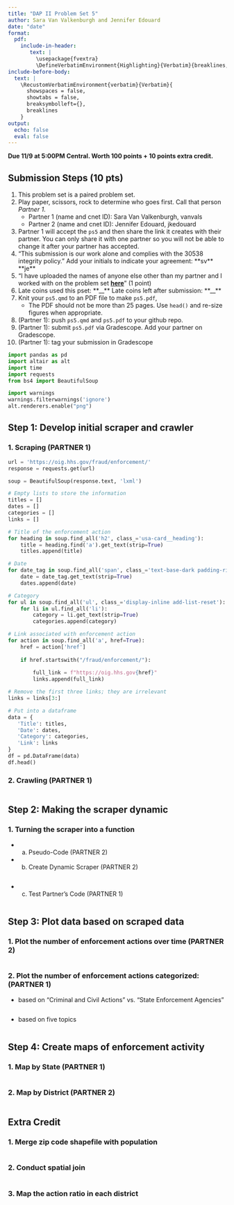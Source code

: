 ```yaml
---
title: "DAP II Problem Set 5"
author: Sara Van Valkenburgh and Jennifer Edouard
date: "date"
format: 
  pdf:
    include-in-header: 
       text: |
         \usepackage{fvextra}
         \DefineVerbatimEnvironment{Highlighting}{Verbatim}{breaklines,commandchars=\\\{\}}
include-before-body:
  text: |
    \RecustomVerbatimEnvironment{verbatim}{Verbatim}{
      showspaces = false,
      showtabs = false,
      breaksymbolleft={},
      breaklines
    }
output:
  echo: false
  eval: false
---
```


**Due 11/9 at 5:00PM Central. Worth 100 points + 10 points extra credit.**

## Submission Steps (10 pts)
1. This problem set is a paired problem set.
2. Play paper, scissors, rock to determine who goes first. Call that person *Partner 1*.
    - Partner 1 (name and cnet ID): Sara Van Valkenburgh, vanvals
    - Partner 2 (name and cnet ID): Jennifer Edouard, jkedouard
3. Partner 1 will accept the `ps5` and then share the link it creates with their partner. You can only share it with one partner so you will not be able to change it after your partner has accepted. 
4. "This submission is our work alone and complies with the 30538 integrity policy." Add your initials to indicate your agreement: \*\*sv\*\* \*\*je\*\*
5. "I have uploaded the names of anyone else other than my partner and I worked with on the problem set **[here](https://docs.google.com/forms/d/185usrCREQaUbvAXpWhChkjghdGgmAZXA3lPWpXLLsts/edit)**"  (1 point)
6. Late coins used this pset: \*\*\_\_\*\* Late coins left after submission: \*\*\_\_\*\*
7. Knit your `ps5.qmd` to an PDF file to make `ps5.pdf`, 
    * The PDF should not be more than 25 pages. Use `head()` and re-size figures when appropriate. 
8. (Partner 1): push  `ps5.qmd` and `ps5.pdf` to your github repo.
9. (Partner 1): submit `ps5.pdf` via Gradescope. Add your partner on Gradescope.
10. (Partner 1): tag your submission in Gradescope

\newpage

```python
import pandas as pd
import altair as alt
import time
import requests
from bs4 import BeautifulSoup

import warnings 
warnings.filterwarnings('ignore')
alt.renderers.enable("png")
```


## Step 1: Develop initial scraper and crawler

### 1. Scraping (PARTNER 1)

```python
url = 'https://oig.hhs.gov/fraud/enforcement/'
response = requests.get(url)

soup = BeautifulSoup(response.text, 'lxml')
```

```python
# Empty lists to store the information
titles = []
dates = []
categories = []
links = []
```

```python
# Title of the enforcement action
for heading in soup.find_all('h2', class_='usa-card__heading'):
    title = heading.find('a').get_text(strip=True)
    titles.append(title)
```

```python
# Date
for date_tag in soup.find_all('span', class_='text-base-dark padding-right-105'):
    date = date_tag.get_text(strip=True)
    dates.append(date)
```

```python
# Category
for ul in soup.find_all('ul', class_='display-inline add-list-reset'):
    for li in ul.find_all('li'):
        category = li.get_text(strip=True)
        categories.append(category)
```

```python
# Link associated with enforcement action
for action in soup.find_all('a', href=True):
    href = action['href']
    
    if href.startswith("/fraud/enforcement/"):
        
        full_link = f"https://oig.hhs.gov{href}"
        links.append(full_link)

# Remove the first three links; they are irrelevant 
links = links[3:] 
```

 ```python
# Put into a dataframe
 data = {
    'Title': titles,
    'Date': dates,
    'Category': categories,
    'Link': links
}
df = pd.DataFrame(data)
df.head()
 ``` 

### 2. Crawling (PARTNER 1)

```python

```

## Step 2: Making the scraper dynamic

### 1. Turning the scraper into a function 

* a. Pseudo-Code (PARTNER 2)


* b. Create Dynamic Scraper (PARTNER 2)

```python

```

* c. Test Partner's Code (PARTNER 1)

```python

```

## Step 3: Plot data based on scraped data

### 1. Plot the number of enforcement actions over time (PARTNER 2)

```python

```

### 2. Plot the number of enforcement actions categorized: (PARTNER 1)

* based on "Criminal and Civil Actions" vs. "State Enforcement Agencies"

```python

```

* based on five topics

```python

```

## Step 4: Create maps of enforcement activity

### 1. Map by State (PARTNER 1)

```python

```


### 2. Map by District (PARTNER 2)

```python

```

## Extra Credit

### 1. Merge zip code shapefile with population
```python

```

### 2. Conduct spatial join
```python

```

### 3. Map the action ratio in each district
```python

```